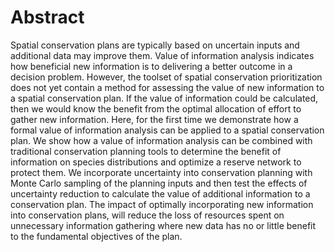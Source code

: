 Abstract
========

Spatial conservation plans are typically based on uncertain inputs and additional data may improve them. Value of information analysis indicates how beneficial new information is to delivering a better outcome in a decision problem. However, the toolset of spatial conservation prioritization does not yet contain a method for assessing the value of new information to a spatial conservation plan. If the value of information could be calculated, then we would know the benefit from the optimal allocation of effort to gather new information. Here, for the first time we demonstrate how a formal value of information analysis can be applied to a spatial conservation plan. We show how a value of information analysis can be combined with traditional conservation planning tools to determine the benefit of information on species distributions and optimize a reserve network to protect them. We incorporate uncertainty into conservation planning with Monte Carlo sampling of the planning inputs and then test the effects of uncertainty reduction to calculate the value of additional information to a conservation plan. The impact of optimally incorporating new information into conservation plans, will reduce the loss of resources spent on unnecessary information gathering where new data has no or little benefit to the fundamental objectives of the plan.
